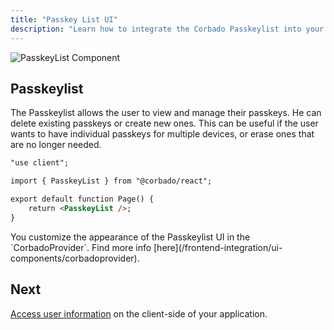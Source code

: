 ```yaml
---
title: "Passkey List UI"
description: "Learn how to integrate the Corbado Passkeylist into your Next.js application."
---
```


![PasskeyList Component](/images/frontend-integration/ui-components/passkeylist/passkeylist.webp)

## Passkeylist

The Passkeylist allows the user to view and manage their passkeys.
He can delete existing passkeys or create new ones.
This can be useful if the user wants to have individual passkeys for multiple devices, or erase ones
that are no longer needed.

```html routes/+page.svelte
"use client";

import { PasskeyList } from "@corbado/react";

export default function Page() {
    return <PasskeyList />;
}
```

<Note>
    You customize the appearance of the Passkeylist UI in the `CorbadoProvider`.
    Find more info [here](/frontend-integration/ui-components/corbadoprovider).
</Note>

## Next

[Access user information](/frontend-integration/next-js/authentication-state-client) on the client-side of your application.